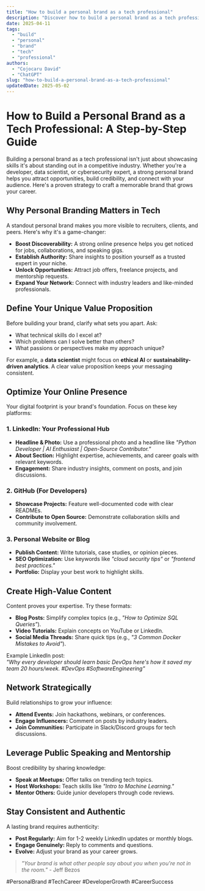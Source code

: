 ```yaml
---
title: "How to build a personal brand as a tech professional"
description: "Discover how to build a personal brand as a tech professional with this in-depth guide, providing actionable insights and practical tips to boost your knowledge and results."
date: 2025-04-11
tags:
  - "build"
  - "personal"
  - "brand"
  - "tech"
  - "professional"
authors:
  - "Cojocaru David"
  - "ChatGPT"
slug: "how-to-build-a-personal-brand-as-a-tech-professional"
updatedDate: 2025-05-02
---
```


# How to Build a Personal Brand as a Tech Professional: A Step-by-Step Guide  

Building a personal brand as a tech professional isn't just about showcasing skills it's about standing out in a competitive industry. Whether you're a developer, data scientist, or cybersecurity expert, a strong personal brand helps you attract opportunities, build credibility, and connect with your audience. Here's a proven strategy to craft a memorable brand that grows your career.  

## Why Personal Branding Matters in Tech  

A standout personal brand makes you more visible to recruiters, clients, and peers. Here's why it's a game-changer:  

- **Boost Discoverability:** A strong online presence helps you get noticed for jobs, collaborations, and speaking gigs.  
- **Establish Authority:** Share insights to position yourself as a trusted expert in your niche.  
- **Unlock Opportunities:** Attract job offers, freelance projects, and mentorship requests.  
- **Expand Your Network:** Connect with industry leaders and like-minded professionals.  

## Define Your Unique Value Proposition  

Before building your brand, clarify what sets you apart. Ask:  

- What technical skills do I excel at?  
- Which problems can I solve better than others?  
- What passions or perspectives make my approach unique?  

For example, a **data scientist** might focus on **ethical AI** or **sustainability-driven analytics**. A clear value proposition keeps your messaging consistent.  

## Optimize Your Online Presence  

Your digital footprint is your brand's foundation. Focus on these key platforms:  

### 1. LinkedIn: Your Professional Hub  

- **Headline & Photo:** Use a professional photo and a headline like *"Python Developer | AI Enthusiast | Open-Source Contributor."*  
- **About Section:** Highlight expertise, achievements, and career goals with relevant keywords.  
- **Engagement:** Share industry insights, comment on posts, and join discussions.  

### 2. GitHub (For Developers)  

- **Showcase Projects:** Feature well-documented code with clear READMEs.  
- **Contribute to Open Source:** Demonstrate collaboration skills and community involvement.  

### 3. Personal Website or Blog  

- **Publish Content:** Write tutorials, case studies, or opinion pieces.  
- **SEO Optimization:** Use keywords like *"cloud security tips"* or *"frontend best practices."*  
- **Portfolio:** Display your best work to highlight skills.  

## Create High-Value Content  

Content proves your expertise. Try these formats:  

- **Blog Posts:** Simplify complex topics (e.g., *"How to Optimize SQL Queries"*).  
- **Video Tutorials:** Explain concepts on YouTube or LinkedIn.  
- **Social Media Threads:** Share quick tips (e.g., *"3 Common Docker Mistakes to Avoid"*).  

Example LinkedIn post:  
*"Why every developer should learn basic DevOps here's how it saved my team 20 hours/week. #DevOps #SoftwareEngineering"*  

## Network Strategically  

Build relationships to grow your influence:  

- **Attend Events:** Join hackathons, webinars, or conferences.  
- **Engage Influencers:** Comment on posts by industry leaders.  
- **Join Communities:** Participate in Slack/Discord groups for tech discussions.  

## Leverage Public Speaking and Mentorship  

Boost credibility by sharing knowledge:  

- **Speak at Meetups:** Offer talks on trending tech topics.  
- **Host Workshops:** Teach skills like *"Intro to Machine Learning."*  
- **Mentor Others:** Guide junior developers through code reviews.  

## Stay Consistent and Authentic  

A lasting brand requires authenticity:  

- **Post Regularly:** Aim for 1-2 weekly LinkedIn updates or monthly blogs.  
- **Engage Genuinely:** Reply to comments and questions.  
- **Evolve:** Adjust your brand as your career grows.  

> _"Your brand is what other people say about you when you're not in the room."_ - Jeff Bezos  

#PersonalBrand #TechCareer #DeveloperGrowth #CareerSuccess